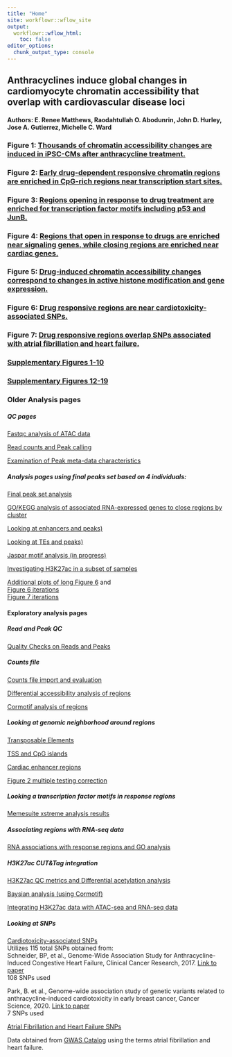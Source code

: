 ```yaml
---
title: "Home"
site: workflowr::wflow_site
output:
  workflowr::wflow_html:
    toc: false
editor_options:
  chunk_output_type: console
---
```


## Anthracyclines induce global changes in cardiomyocyte chromatin accessibility that overlap with cardiovascular disease loci

#### Authors: E. Renee Matthews, Raodahtullah O. Abodunrin, John D. Hurley, Jose A. Gutierrez, Michelle C. Ward   

### Figure 1: [Thousands of chromatin accessibility changes are induced in iPSC-CMs after anthracycline treatment.](https://mward-lab.github.io/Matthews_cardiotox_ATAC_2025/Figure_1.html)

### Figure 2: [Early drug-dependent responsive chromatin regions are enriched in CpG-rich regions near transcription start sites.](https://mward-lab.github.io/Matthews_cardiotox_ATAC_2025/Figure_2.html)

### Figure 3: [Regions opening in response to drug treatment are enriched for transcription factor motifs including p53 and JunB. ](https://mward-lab.github.io/Matthews_cardiotox_ATAC_2025/Figure_3.html)

### Figure 4: [Regions that open in response to drugs are enriched near signaling genes, while closing regions are enriched near cardiac genes.](https://mward-lab.github.io/Matthews_cardiotox_ATAC_2025/Figure_4.html)

### Figure 5: [Drug-induced chromatin accessibility changes correspond to changes in active histone modification and gene expression.](https://mward-lab.github.io/Matthews_cardiotox_ATAC_2025/Figure_5.html)

### Figure 6: [Drug responsive regions are near cardiotoxicity-associated SNPs. ](https://mward-lab.github.io/Matthews_cardiotox_ATAC_2025/Figure_6.html)

### Figure 7: [Drug responsive regions overlap SNPs associated with atrial fibrillation and heart failure.](https://mward-lab.github.io/Matthews_cardiotox_ATAC_2025/Figure_7.html)


### [Supplementary Figures 1-10](https://mward-lab.github.io/Matthews_cardiotox_ATAC_2025/Supp_Fig_1-11.html)

### [Supplementary Figures 12-19](https://mward-lab.github.io/Matthews_cardiotox_ATAC_2025/Supp_Fig_12-19.html)

  
    
      
        
          
            
              
                
                  
                  



### Older Analysis pages 
##### QC pages

[Fastqc analysis of ATAC data](https://mward-lab.github.io/Matthews_cardiotox_ATAC_2025/Fastqc_results.html)

[Read counts and Peak calling](https://mward-lab.github.io/Matthews_cardiotox_ATAC_2025/Peak_calling.html)

[Examination of Peak meta-data characteristics](https://mward-lab.github.io/Matthews_cardiotox_ATAC_2025/Peak_analysis.html)

##### Analysis pages using final peaks set based on 4 individuals:

[Final peak set analysis](https://mward-lab.github.io/Matthews_cardiotox_ATAC_2025/final_four_analysis.html)   
 
[GO/KEGG analysis of associated RNA-expressed genes to close regions by cluster](https://mward-lab.github.io/Matthews_cardiotox_ATAC_2025/GO_KEGG_analysis.html)

[Looking at enhancers and peaks)](https://mward-lab.github.io/Matthews_cardiotox_ATAC_2025/Enhancer_files_ff.html)

[Looking at TEs and peaks)](https://mward-lab.github.io/Matthews_cardiotox_ATAC_2025/TE_analysis_ff.html)

[Jaspar motif analysis (in progress)](https://mward-lab.github.io/Matthews_cardiotox_ATAC_2025/Jaspar_motif_ff.html)

[Investigating H3K27ac in a subset of samples](https://mward-lab.github.io/Matthews_cardiotox_ATAC_2025/Raodah_mycount.html)





[Additional plots of long Figure 6](https://mward-lab.github.io/Matthews_cardiotox_ATAC_2025/final_plot_attempt.html) and   
[Figure 6 iterations](https://mward-lab.github.io/Matthews_cardiotox_ATAC_2025/Correlation_of_SNPnPEAK.html)   
[Figure 7 iterations](https://mward-lab.github.io/Matthews_cardiotox_ATAC_2025/Correlation_of_GWASnPEAK.html)





  
    
 
#### Exploratory analysis pages

##### Read and Peak QC
[Quality Checks on Reads and Peaks](https://mward-lab.github.io/Matthews_cardiotox_ATAC_2025/QC_on_reads.html)

##### Counts file 

[Counts file import and evaluation](https://mward-lab.github.io/Matthews_cardiotox_ATAC_2025/Counts_matrix.html)

[Differential accessibility analysis of regions](https://mward-lab.github.io/Matthews_cardiotox_ATAC_2025/DEG_analysis.html)

[Cormotif analysis of regions](https://mward-lab.github.io/Matthews_cardiotox_ATAC_2025/Cormotif_analysis.html)

##### Looking at genomic neighborhood around regions

[Transposable Elements](https://mward-lab.github.io/Matthews_cardiotox_ATAC_2025/TE_analysis_norm.html)

[TSS and CpG islands](https://mward-lab.github.io/Matthews_cardiotox_ATAC_2025/TSS_and_CUG.html)

[Cardiac enhancer regions](https://mward-lab.github.io/Matthews_cardiotox_ATAC_2025/Enhancer_enrichment.html)

[Figure 2 multiple testing correction](https://mward-lab.github.io/Matthews_cardiotox_ATAC_2025/BH_correction_fig2.html)
    
##### Looking a transcription factor motifs in response regions  

[Memesuite xstreme analysis results](https://mward-lab.github.io/Matthews_cardiotox_ATAC_2025/Jaspar_motif_norm.html)

##### Associating regions with RNA-seq data

[RNA associations with response regions and GO analysis](https://mward-lab.github.io/Matthews_cardiotox_ATAC_2025/RNA_seq_integration.html)


##### H3K27ac CUT&Tag integration

[H3K27ac QC metrics and Differential acetylation analysis](https://mward-lab.github.io/Matthews_cardiotox_ATAC_2025/H3K27ac_initial_QC.html)


[Baysian analysis (using Cormotif)](https://mward-lab.github.io/Matthews_cardiotox_ATAC_2025/H3K27ac_cormotif.html)  


[Integrating H3K27ac data with ATAC-sea and RNA-seq data](https://mward-lab.github.io/Matthews_cardiotox_ATAC_2025/H3K27ac_integration.html)
        
          
##### Looking at SNPs 

[Cardiotoxicity-associated SNPs](https://mward-lab.github.io/Matthews_cardiotox_ATAC_2025/Cardiotox_SNPs.html)  
Utilizes 115 total SNPs obtained from:  
  Schneider, BP, et al., Genome-Wide Association Study for Anthracycline-Induced Congestive Heart Failure, Clinical Cancer Research, 2017. [Link to paper](https://aacrjournals.org/clincancerres/article/23/1/43/122971/Genome-Wide-Association-Study-for-Anthracycline)   
  108 SNPs used
  
  Park, B. et al., Genome-wide association study of genetic variants related to anthracycline-induced cardiotoxicity in early breast cancer, Cancer Science, 2020. [Link to paper](https://onlinelibrary.wiley.com/doi/10.1111/cas.14446)  
  7 SNPs used
  

            
[Atrial Fibrillation and Heart Failure SNPs](https://mward-lab.github.io/Matthews_cardiotox_ATAC_2025/AF_HF_SNPs.html)

Data obtained from [GWAS Catalog](https://www.ebi.ac.uk/gwas/home) using the terms atrial fibrillation and heart failure.
 



     
        
          
            
              
                
                  
                    
                    





















